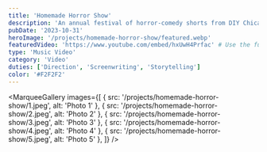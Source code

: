 ```yaml
---
title: 'Homemade Horror Show'
description: 'An annual festival of horror-comedy shorts from DIY Chicago filmmakers'
pubDate: '2023-10-31'
heroImage: '/projects/homemade-horror-show/featured.webp'
featuredVideo: 'https://www.youtube.com/embed/hxUwH4Prfac' # Use the full embed link for Vimeo or YouTube
type: 'Music Video'
category: 'Video'
duties: ['Direction', 'Screenwriting', 'Storytelling']
color: '#F2F2F2'
---
```



<MarqueeGallery
  images={[
    { src: '/projects/homemade-horror-show/1.jpeg', alt: 'Photo 1' },
    { src: '/projects/homemade-horror-show/2.jpeg', alt: 'Photo 2' },
    { src: '/projects/homemade-horror-show/3.jpeg', alt: 'Photo 3' },
    { src: '/projects/homemade-horror-show/4.jpeg', alt: 'Photo 4' },
    { src: '/projects/homemade-horror-show/5.jpeg', alt: 'Photo 5' },
  ]}
/>
